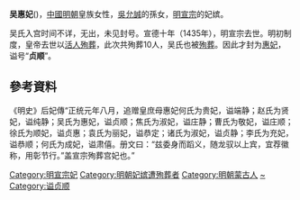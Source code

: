 {{東亞女性歷史人物
|名稱 =惠妃吳氏
|身份 =明朝妃嫔
|位號=？→妃（殉葬）
|徽號=惠
|逝世年=1435年
|墳墓=景陵（殉葬）
|諡號=貞順
|夫=[[宣德帝|宣德帝]]
}}
'''吴惠妃'''({{bd||?|1435年|}})，[[中國|中國]][[明朝|明朝]]皇族女性，[[吳允誠|吳允誠]]的孫女，[[明宣宗|明宣宗]]的妃嫔。

吴氏入宫时间不详，无出，未见封号。宣德十年（1435年），明宣宗去世。明初制度，皇帝去世以[[人殉|活人殉葬]]，此次共殉葬10人，吴氏也被[[殉葬|殉葬]]。因此才封为[[惠妃|惠妃]]，谥号“'''贞顺'''”。

== 參考資料 ==

《明史》后妃傳“正统元年八月，追赠皇庶母惠妃何氏为贵妃，谥端静；赵氏为贤妃，谥纯静；吴氏为惠妃，谥贞顺；焦氏为淑妃，谥庄静；曹氏为敬妃，谥庄顺；徐氏为顺妃，谥贞惠；袁氏为丽妃，谥恭定；诸氏为淑妃，谥贞静；李氏为充妃，谥恭顺；何氏为成妃，谥肃僖。册文曰：“兹委身而蹈义，随龙驭以上宾，宜荐徽称，用彰节行。”盖宣宗殉葬宫妃也。”

[[Category:明宣宗妃|Category:明宣宗妃]]
[[Category:明朝妃嫔遭殉葬者|Category:明朝妃嫔遭殉葬者]]
[[Category:明朝蒙古人|Category:明朝蒙古人]]
[[Category:吴姓|~]]
[[Category:谥贞顺|Category:谥贞顺]]